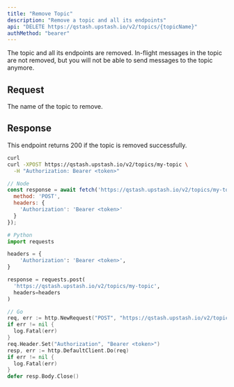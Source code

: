 ```yaml
---
title: "Remove Topic"
description: "Remove a topic and all its endpoints"
api: "DELETE https://qstash.upstash.io/v2/topics/{topicName}"
authMethod: "bearer"
---
```


The topic and all its endpoints are removed. In-flight messages in the topic are not removed, but you will not be able to send messages to the topic anymore.

## Request

<ParamField path="topicName" type="string" required>
  The name of the topic to remove.
</ParamField>

## Response

This endpoint returns 200 if the topic is removed successfully.

<RequestExample>

```sh
curl
curl -XPOST https://qstash.upstash.io/v2/topics/my-topic \
  -H "Authorization: Bearer <token>"
```

```js
// Node
const response = await fetch('https://qstash.upstash.io/v2/topics/my-topic', {
  method: 'POST',
  headers: {
    'Authorization': 'Bearer <token>'
  }
});
```

```python
# Python
import requests

headers = {
    'Authorization': 'Bearer <token>',
}

response = requests.post(
  'https://qstash.upstash.io/v2/topics/my-topic', 
  headers=headers
)
```

```go
// Go
req, err := http.NewRequest("POST", "https://qstash.upstash.io/v2/topics/my-topic", nil)
if err != nil {
  log.Fatal(err)
}
req.Header.Set("Authorization", "Bearer <token>")
resp, err := http.DefaultClient.Do(req)
if err != nil {
  log.Fatal(err)
}
defer resp.Body.Close()
```

</RequestExample>

